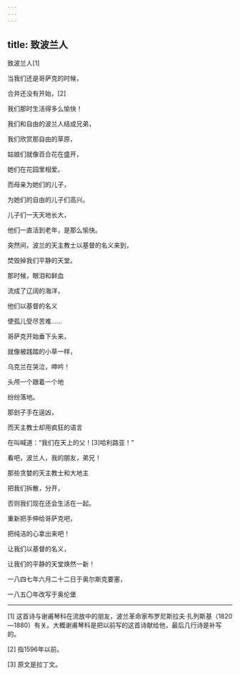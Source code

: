 ```yaml
---
---
---
```

title: 致波兰人
---



致波兰人[1]


当我们还是哥萨克的时候，

合并还没有开始，[2]

我们那时生活得多么愉快！

我们和自由的波兰人结成兄弟，

我们欣赏那自由的草原，

姑娘们就像百合花在盛开，

她们在花园里相爱。

而母亲为她们的儿子，

为她们的自由的儿子们高兴。

儿子们一天天地长大，

他们一直活到老年，是那么愉快。

突然间，波兰的天主教士以基督的名义来到，

焚毁掉我们平静的天堂。

那时候，眼泪和鲜血

流成了辽阔的海洋，

他们以基督的名义

使孤儿受尽苦难……

哥萨克开始垂下头来，

就像被践踏的小草一样，

乌克兰在哭泣，呻吟！

头颅一个跟着一个地

纷纷落地。

那刽子手在逞凶，

而天主教士却用疯狂的语言

在叫喊道：“我们在天上的父！[3]哈利路亚！”





看吧，波兰人，我的朋友，弟兄！

那些贪婪的天主教士和大地主

把我们拆散，分开，

否则我们现在还会生活在一起。

重新把手伸给哥萨克吧，

把纯洁的心拿出来吧！

让我们以基督的名义，

让我们的平静的天堂焕然一新！

一八四七年六月二十二日于奥尔斯克要塞，

一八五〇年改写于奥伦堡



* * *



[1] 这首诗与谢甫琴科在流放中的朋友，波兰革命家布罗尼斯拉夫·扎列斯基（1820—1880）有关。大概谢甫琴科是把以前写的这首诗献给他，最后几行诗是补写的。

[2] 指1596年以前。

[3] 原文是拉丁文。